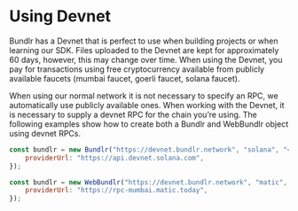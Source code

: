# Using Devnet

Bundlr has a Devnet that is perfect to use when building projects or when learning our SDK. Files uploaded to the Devnet are kept for approximately 60 days, however, this may change over time. When using the Devnet, you pay for transactions using free cryptocurrency available from publicly available faucets (mumbai faucet, goerli faucet, solana faucet).

When using our normal network it is not necessary to specify an RPC, we automatically use publicly available ones. When working with the Devnet, it is necessary to supply a devnet RPC for the chain you’re using. The following examples show how to create both a Bundlr and WebBundlr object using devnet RPCs.

```js
const bundlr = new Bundlr("https://devnet.bundlr.network", "solana", "<solana private key>", {
	providerUrl: "https://api.devnet.solana.com",
});

const bundlr = new WebBundlr("https://devnet.bundlr.network", "matic", provider, {
	providerUrl: "https://rpc-mumbai.matic.today",
});
```
